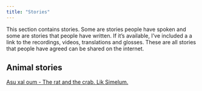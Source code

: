 ```yaml
---
title: "Stories"
---
```


This section contains stories. Some are stories people have spoken and some are stories that people have written. If it's available, I've included a a link to the recordings, videos, translations and glosses. These are all stories that people have agreed can be shared on the internet.

## Animal stories

[Asu xal oum - The rat and the crab. Lik Simelum.](story20141027a.qmd)
